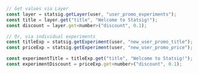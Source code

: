 ```jsx
// Get values via Layer
const layer = statsig.getLayer(user, "user_promo_experiments");
const title = layer.get("title", "Welcome to Statsig!");
const discount = layer.get<number>("discount", 0.1);

// Or, via individual experiments
const titleExp = statsig.getExperiment(user, "new_user_promo_title");
const priceExp = statsig.getExperiment(user, "new_user_promo_price");

const experimentTitle = titleExp.get("title", "Welcome to Statsig!");
const experimentDiscount = priceExp.get<number>("discount", 0.1);
```
